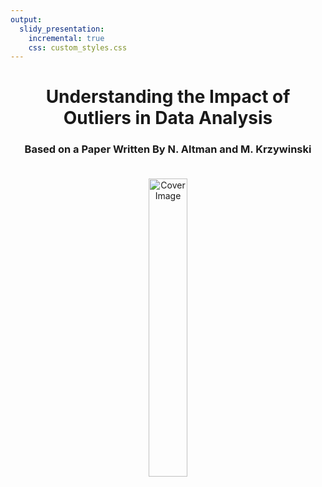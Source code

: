 ```yaml
---
output: 
  slidy_presentation: 
    incremental: true
    css: custom_styles.css
---
```



<style>
  .cover-page {
    text-align: center;
    position: relative; /* Ensure that child elements are positioned relative to this container */
    height: 100%; /* May need adjustment */
  }
  .cover-page img {
    width: 35%;
    /* Adjust the margin as needed to ensure the image is not too close to the text above */
    margin-top: 20px; /* Adds space above the image */
  }
  .cover-author{
    position: absolute;
    bottom: 5; /* Positions at the bottom of the .cover-page container */
    width: 100%; /* Ensures full width */
    margin-bottom: 20px; /* Adds some space from the bottom edge */
  }
  .cover-date {
    position: absolute;
    bottom: 0; /* Positions at the bottom of the .cover-page container */
    width: 100%; /* Ensures full width */
    margin-bottom: 20px; /* Adds some space from the bottom edge */
  }
  /* Centers the text of the author and date */
  .cover-author p, .cover-date p {
    margin: 0 auto;
    display: table;
  }
</style>

<!-- Custom Cover Page -->
<div class="cover-page">
  <div class="cover-title"><h1>Understanding the Impact of Outliers in Data Analysis</h1></div>
  <div class="cover-subtitle"><h3>Based on a Paper Written By N. Altman and M. Krzywinski</h3></div>
  <img src="fig-cover.JPG" alt="Cover Image">
  <div class="cover-author"><p>Par Pishrobat</p></div>
  <div class="cover-date"><p>`r Sys.Date()`</p></div>
</div>


# Introduction to Outliers 

- **Outliers:** Data points that stand out dramatically from others
- **Importance:** Identifying outliers is crucial for accurate and reliable data analysis
- **Our Focus:** Understanding the role of outliers in regression, a common statistical analysis method


# Why Should We Care About Outliers?

- **Influence on Analysis:** A single outlier can significantly skew our findings
- **Insight or Distraction:** Outliers might reveal important insights or mislead us
- **Objective:** Aim for precise interpretations and predictions by managing outliers thoughtfully

# Spotting the Unusual

- **Leverage:** How much an outlier could *potentially* sway our analysis
- **Influence:** Not all outliers affect the analysis equally
- **Example:** How outliers can affect the slope of a regression line

# Regression Analysis Framework

- **Regression Model:** Defines the relationship between a predictor and response
$$
Y = \beta_0 + \beta_1 X + \epsilon
$$
- **Fitted Model:** Estimated model parameters based on given data
$$
\text{Weight} = -45 + 0.66 \cdot\text{Height} + \epsilon
$$
- **Model Interpretation:** How changes in Height predict changes in Weight
- **Outlier Effects:** How outliers influence the regression slope


# Effects of Outliers on Regression Slope

- **Central Trend:** Regression line passes through data means
- **Low Influence:** Point 6 slightly adjusts the line, larger SSE
- **High Influence:** Point 11 shifts the line's slope, smaller SSE
- **Leverage Effect:** Outliers' positions relative to the mean distorts the analysis

<center>
    <img src="fig1.jpg" width="80%" />
    <p>Figure 1: </p>
</center>


# Leverage: The Power to Influence 

- **Definition:** Measure of an outlier's potential impact
- **Proximity to Mean:** Points further from the average carry more leverage
- **Social Analogy:** How individual preferences can sway a group decision
- **Physical Analogy:** In a seesaw, force applied farther from the pivot has more impact

<center>
    <img src="seesaw.jpg" width="50%" />
</center>


# Residuals and Cook's Distance 

- **Residuals:** The gaps between what we predict and what we observe
- **Cook's Distance:** Gauging the change in model predictions without a specific data point
- **Overall Influence** Cook's Distance quantifies the *actual* influence of a data point
- **Model Sensitivity** Reflects the model's responsiveness to outlier

# Evaluating Outlier Influence

<center>
    <img src="fig2.jpg" width="90%" height="120%" />
</center>


# Residuals vs Leverage

- **Influence Curves** Curved lines represent Cook's distance thresholds
- **Standard Residuals** Vertical distance from zero indicates the size of their residuals
- **Outlier Identification** Points above the curve are potential outliers with high influence
- **Low-Leverage Outliers** Blue points show outliers with small leverage but significant residuals
- **High-Leverage Outliers** Red points indicate outliers with both high leverage and large residuals

<center>
    <img src="fig3.jpg" width="80%" height="80%" />
</center>

# Visualizing the Effects

- **Visualization:** How adding/removing outliers affects the regression line
- Access the visual demonstrations [here](https://wymo76-par-pishrobat.shinyapps.io/outliers/).

<center>
    <img src="app.jpg" width="90%" height="90%" />
</center>

# What to Do with Outliers 

- **Decision:** Whether to keep or remove outliers
- **Caution:** Removing outliers simplifies the model but may oversimplify reality
- **Considerations:** Always evaluate the source and context of outliers

# Conclusion 

- **Critical Role:** Outliers play a pivotal role in statistical analyses
- **Opportunity:** Not merely errors to discard but potential sources of deeper understanding
- **Insight:** Thoughtful outlier analysis fosters more reliable and robust models

# References 

- Naomi Altman & Martin Krzywinski, "Analyzing outliers: influential or nuisance?", *Nature Methods*, 2016.
- The [app](https://wymo76-par-pishrobat.shinyapps.io/outliers/) is written by Par Pishrobat and hosted on www.shinyapps.io platform for public use.

